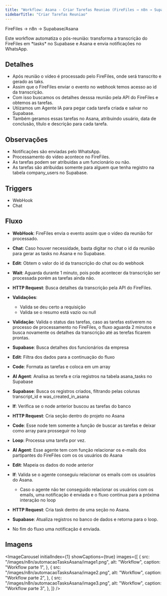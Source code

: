 ```yaml
---
title: "Workflow: Asana - Criar Tarefas Reuniao (FireFiles → n8n → Supabase/Asana)"
sidebarTitle: "Criar Tarefas Reuniao"
---
```



<Info>FireFiles → n8n → Supabase/Asana</Info>

<Info>
  Este workflow automatiza o pós-reunião: transforma a transcrição do FireFiles
  em *tasks* no Supabase e Asana e envia notificações no WhatsApp.
</Info>

## Detalhes

- Após reunião o vídeo é processado pelo FireFiles, onde será transcrito e gerado as taks.
- Assim que o FireFiles enviar o evento no webhook temos acesso ao id da transcrição.
- Com isso buscamos os detalhes desssa reunião pela API do FireFiles e obtemos as tarefas.
- Utiizamos um Agente IA para pegar cada tarefa criada e salvar no Supabase.
- Também geramos essas tarefas no Asana, atribuindo usuário, data de conclusão, título e descrição para cada tarefa.

## Observações

- Notificações são enviadas pelo WhatsApp.
- Processamento do vídeo acontece no FireFiles.
- As tarefas podem ser atribuidas a um funcionário ou não.
- As tarefas são atribuidas somente para alguem que tenha registro na tabela company_users no Supabase.

## Triggers

- WebHook
- Chat

## Fluxo

- **WebHook**: FireFiles envia o evento assim que o vídeo da reunião for processado.
- **Chat**: Caso houver necessidade, basta digitar no chat o id da reunião para gerar as tasks no Asana e no Supabase.

- **Edit**: Obtem o valor do id da transcrição do chat ou do webhook
- **Wait**: Aguarda durante 1 minuto, pois pode acontecer da transcrição ser processada porém as tarefas ainda não.
- **HTTP Request**: Busca detalhes da transcrição pela API do FireFiles.
- **Validações**:
  - Valida se deu certo a requisição
  - Valida se o resumo está vazio ou null
- **Validação**: Valida o status das tarefas, caso as tarefas estiverem no processo de processamento no FireFiles, o fluxo aguarda 2 minutos e busca novamente os detalhes da transcrição até as terefas ficarem prontas.
- **Supabase**: Busca detalhes dos funcionários da empresa
- **Edit**: Filtra dos dados para a continuação do fluxo
- **Code**: Formata as tarefas e coloca em um array
- **AI Agent**: Analisa as terefa e cria registros na tabela asana_tasks no Supabase
- **Supabase**: Busca os registros criados, filtrando pelas colunas transcript_id e was_created_in_asana
- **If**: Verifica se o node anterior buscou as tarefas do banco
- **HTTP Request**: Cria seção dentro do projeto no Asana
- **Code**: Esse node tem somente a função de buscar as tarefas e deixar como array para prosseguir no loop
- **Loop**: Processa uma tarefa por vez.
- **AI Agent**: Esse agente tem com função relacionar os e-mails dos partipantes do FireFiles com os os usuários do Asana
- **Edit**: Mapeia os dados do node anterior
- **If**: Valida se o agente conseguiu relacionar os emails com os usuários do Asana.
  - Caso o agente não ter conseguido relacionar os usuários com os emails, uma notificação é enviada e o fluxo continua para a próxima interação no loop
- **HTTP Request**: Cria task dentro de uma seção no Asana.
- **Supabase**: Atualiza registros no banco de dados e retorna para o loop.

- No fim do fluxo uma notificação é enviada.

## Imagens

<ImageCarousel
  initialIndex={1}
  showCaptions={true}
  images={[
    {
      src: "/images/n8n/automacaoTasksAsana/image1.png",
      alt: "Workflow",
      caption: "Workflow parte 1",
    },
    {
      src: "/images/n8n/automacaoTasksAsana/image2.png",
      alt: "Workflow",
      caption: "Workflow parte 2",
    },
    {
      src: "/images/n8n/automacaoTasksAsana/image3.png",
      alt: "Workflow",
      caption: "Workflow parte 3",
    },
  ]}
/>
